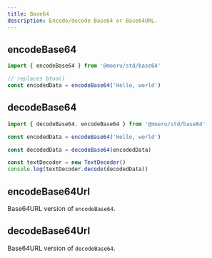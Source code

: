 ```yaml
---
title: Base64
description: Encode/decode Base64 or Base64URL.
---
```


## encodeBase64

```ts twoslash
import { encodeBase64 } from '@moeru/std/base64'

// replaces btoa()
const encodedData = encodeBase64('Hello, world')
```

## decodeBase64

```ts twoslash
import { decodeBase64, encodeBase64 } from '@moeru/std/base64'

const encodedData = encodeBase64('Hello, world')

const decodedData = decodeBase64(encodedData)

const textDecoder = new TextDecoder()
console.log(textDecoder.decode(decodedData))
```

## encodeBase64Url

Base64URL version of `encodeBase64`.

## decodeBase64Url

Base64URL version of `decodeBase64`.
